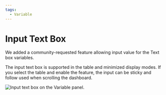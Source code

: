 ```yaml
---
tags:
  - Variable
---
```



# Input Text Box

We added a community-requested feature allowing input value for the Text box variables.

The input text box is supported in the table and minimized display modes. If you select the table and enable the feature, the input can be sticky and follow used when scrolling the dashboard.

<Image
  title="Input text box on the Variable panel."
  src="/img/plugins/volkovlabs-variable-panel/input.png"
/>